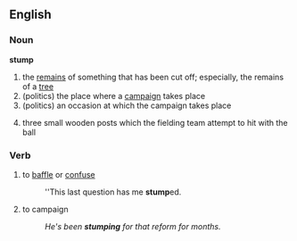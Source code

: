 ==English==
===Noun===
'''stump'''
{{wikipedia}}
#the [[remains]] of something that has been cut off; especially, the remains of a [[tree]]
#(politics) the place where a [[campaign]] takes place
#(politics) an occasion at which the campaign takes place
#{{cricket}} three small wooden posts which the fielding team attempt to hit with the ball
===Verb===
#to [[baffle]] or [[confuse]]
#:''This last question has me '''stump'''ed.
#to campaign
#:''He's been '''stumping''' for that reform for months.''